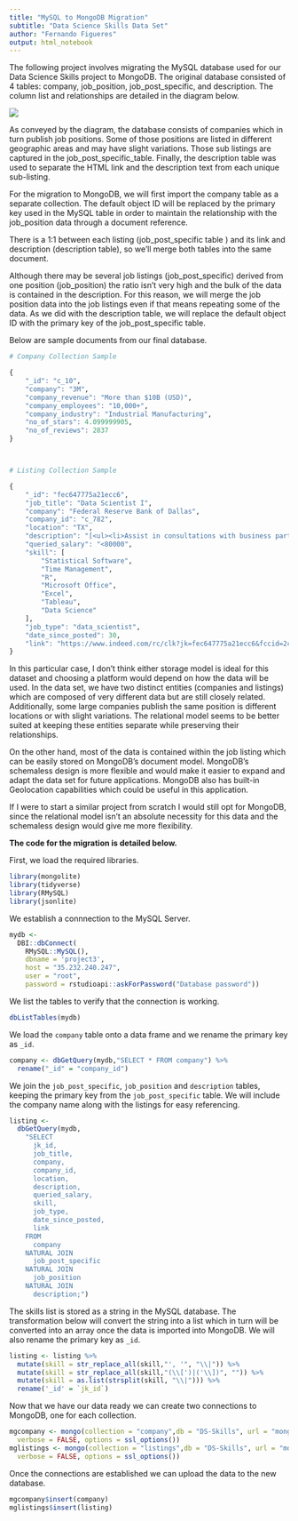 ```yaml
---
title: "MySQL to MongoDB Migration"
subtitle: "Data Science Skills Data Set"
author: "Fernando Figueres"
output: html_notebook
---
```


The following project involves migrating the MySQL database used for our Data Science Skills project to MongoDB. The original database consisted of 4 tables: company, job_position, job_post_specific, and description. The column list and relationships are detailed in the diagram below.

![](mydb_diag.png)

As conveyed by the diagram, the database consists of companies which in turn publish job positions. Some of those positions are listed in different geographic areas and may have slight variations. Those sub listings are captured in the job_post_specific_table. Finally, the description table was used to separate the HTML link and the description text from each unique sub-listing.

For the migration to MongoDB, we will first import the company table as a separate collection. The default object ID will be replaced by the primary key used in the MySQL table in order to maintain the relationship with the job_position data through a document reference.

There is a 1:1 between each listing (job_post_specific table ) and its link and description (description table), so we'll merge both tables into the same document.

Although there may be several job listings (job_post_specific) derived from one position (job_position) the ratio isn't very high and the bulk of the data is contained in the description. For this reason, we will merge the job position data into the job listings even if that means repeating some of the data. As we did with the description table, we will replace the default object ID with the primary key of the job_post_specific table.

Below are sample documents from our final database.

```r
# Company Collection Sample

{
    "_id": "c_10",
    "company": "3M",
    "company_revenue": "More than $10B (USD)",
    "company_employees": "10,000+",
    "company_industry": "Industrial Manufacturing",
    "no_of_stars": 4.099999905,
    "no_of_reviews": 2837
}



# Listing Collection Sample

{
    "_id": "fec647775a21ecc6",
    "job_title": "Data Scientist I",
    "company": "Federal Reserve Bank of Dallas",
    "company_id": "c_782",
    "location": "TX",
    "description": "[<ul><li>Assist in consultations with business partn...",
    "queried_salary": "<80000",
    "skill": [
        "Statistical Software",
        "Time Management",
        "R",
        "Microsoft Office",
        "Excel",
        "Tableau",
        "Data Science"
    ],
    "job_type": "data_scientist",
    "date_since_posted": 30,
    "link": "https://www.indeed.com/rc/clk?jk=fec647775a21ecc6&fccid=2c6850e24c8a2811&vjs=3"
}
```

In this particular case, I don't think either storage model is ideal for this dataset and choosing a platform would depend on how the data will be used. In the data set, we have two distinct entities (companies and listings) which are composed of very different data but are still closely related. Additionally, some large companies publish the same position is different locations or with slight variations. The relational model seems to be better suited at keeping these entities separate while preserving their relationships. 

On the other hand, most of the data is contained within the job listing which can be easily stored on MongoDB's document model. MongoDB's schemaless design is more flexible and would make it easier to expand and adapt the data set for future applications. MongoDB also has built-in Geolocation capabilities which could be useful in this application.

If I were to start a similar project from scratch I would still opt for MongoDB, since the relational model isn't an absolute necessity for this data and the schemaless design would give me more flexibility.

**The code for the migration is detailed below.**

First, we load the required libraries.
```r
library(mongolite)
library(tidyverse)
library(RMySQL)
library(jsonlite)
```

We establish a connnection to the MySQL Server.
```r
mydb <- 
  DBI::dbConnect(
    RMySQL::MySQL(), 
    dbname = 'project3', 
    host = "35.232.240.247", 
    user = "root", 
    password = rstudioapi::askForPassword("Database password"))
```

We list the tables to verify that the connection is working.
```r
dbListTables(mydb)
```

We load the `company` table onto a data frame and we rename the primary key as `_id`.
```r
company <- dbGetQuery(mydb,"SELECT * FROM company") %>% 
  rename("_id" = "company_id")
```

We join the `job_post_specific`, `job_position` and `description` tables, keeping the primary key from the `job_post_specific` table. We will include the company name along with the listings for easy referencing.
```r
listing <- 
  dbGetQuery(mydb,
    "SELECT 
      jk_id,
      job_title,
      company,
      company_id,
      location,
      description,
      queried_salary,
      skill,
      job_type,
      date_since_posted,
      link
    FROM
      company
    NATURAL JOIN
      job_post_specific
    NATURAL JOIN
      job_position
    NATURAL JOIN
      description;")
```

The skills list is stored as a string in the MySQL database. The transformation below will convert the string into a list which in turn will be converted into an array once the data is imported into MongoDB. We will also rename the primary key as `_id`.
```r
listing <- listing %>% 
  mutate(skill = str_replace_all(skill,"', '", "\\|")) %>% 
  mutate(skill = str_replace_all(skill,"(\\[')|('\\])", "")) %>% 
  mutate(skill = as.list(strsplit(skill, "\\|"))) %>% 
  rename('_id' = `jk_id`)
```

Now that we have our data ready we can create two connections to MongoDB, one for each collection.
```r
mgcompany <- mongo(collection = "company",db = "DS-Skills", url = "mongodb://localhost",
  verbose = FALSE, options = ssl_options())
mglistings <- mongo(collection = "listings",db = "DS-Skills", url = "mongodb://localhost",
  verbose = FALSE, options = ssl_options())
```

Once the connections are established we can upload the data to the new database.
```r
mgcompany$insert(company)
mglistings$insert(listing)
```

